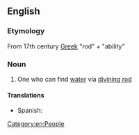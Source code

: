 ==English==

===Etymology===
From 17th century [[Greek]] "rod" + "ability"

===Noun===
{{en-noun}}

# One who can find [[water]] via [[divining rod]]

====Translations====
{{trans-top|One who can find water via divining rod}}
* Spanish: {{t+|es|zahorí|m|f}}
{{trans-mid}}
{{trans-bottom}}

[[Category:en:People]]